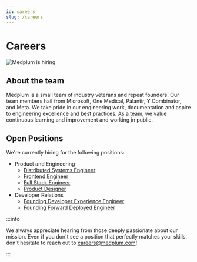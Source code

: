 ```yaml
---
id: careers
slug: /careers
---
```



# Careers

![Medplum is hiring](/img/hiring.webp)

<AboutMedplum />

## About the team

Medplum is a small team of industry veterans and repeat founders. Our team members hail from Microsoft, One Medical, Palantir, Y Combinator, and Meta. We take pride in our engineering work, documentation and aspire to engineering excellence and best practices. As a team, we value continuous learning and improvement and working in public.

## Open Positions

We're currently hiring for the following positions:

- Product and Engineering
  - [Distributed Systems Engineer](./careers/distributed-systems-engineer)
  - [Frontend Engineer](./careers/frontend-engineer)
  - [Full Stack Engineer](./careers/fullstack-engineer)
  - [Product Designer](./careers/product-designer)
- Developer Relations
  - [Founding Developer Experience Engineer](./careers/devex-engineer)
  - [Founding Forward Deployed Engineer](./careers/forward-deployed-engineer)

:::info

We always appreciate hearing from those deeply passionate about our mission. Even if you don't see a position that perfectly matches your skills, don't hesitate to reach out to careers@medplum.com!

:::
